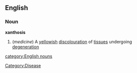 ==English==
===Noun===
'''xanthosis'''
#(''medicine'') A [[yellow]]ish [[discolouration]] of [[tissue]]s undergoing [[degeneration]]
[[category:English nouns]][[Category:Disease]]